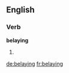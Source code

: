 ==English==

===Verb===
'''belaying'''

# {{present participle of|[[belay]]}}

[[de:belaying]]
[[fr:belaying]]
